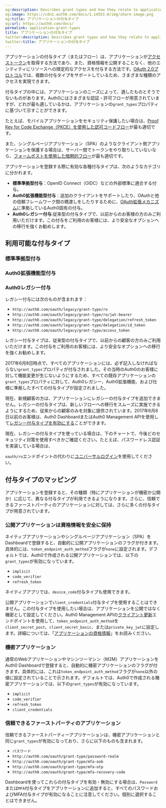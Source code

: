```yaml
---
og:description: Describes grant types and how they relate to applications.
og:image: https://cdn2.auth0.com/docs/1.14553.0/img/share-image.png
og:title: アプリケーションの付与タイプ
og:url: https://auth0.com/docs/
permalink: application-grant-types
title: アプリケーションの付与タイプ
twitter:description: Describes grant types and how they relate to applications.
twitter:title: アプリケーションの付与タイプ
---
```


アプリケーションの付与タイプ（またはフロー）は、アプリケーションが[アクセストークン](/security/tokens/access-tokens)を取得する方法であり、また、資格情報を公開することなく、他のエンティティにリソースへの限定的なアクセスを付与する方法です。[OAuth 2.0プロトコル](/login/flows/which-oauth-2-0-flow-should-i-use)では、複数の付与タイプをサポートしているため、さまざまな種類のアクセスを実現できます。

付与タイプの中には、アプリケーションのニーズによって、適したものとそうでないものがあります。Auth0にはさまざまな認証・許可フローが用意されていますが、どれが最も適しているかは、アプリケーションの`grant_types`プロパティに基づいて示すことができます。

たとえば、モバイルアプリケーションをセキュリティ保護したい場合は、[Proof Key for Code Exchange（PKCE）を使用した認可コードフロー](/login/flows/authorization-code-flow-with-proof-key-for-code-exchange-pkce)が最も適切です。

また、シングルページアプリケーション（SPA）のようなクライアント側アプリケーションを保護する場合は、サーバー間でトークンをやり取りしていないなら、[フォームポストを使用した暗黙的フロー](/login/flows/implicit-flow-with-form-post)が最も適切です。

アプリケーションを登録する際に有効な各種付与タイプは、次のようなカテゴリに分かれます。

* **標準準拠型付与**：OpenID Connect（OIDC）などの外部標準に適合する付与。
* **Auth0拡張機能型付与**：追加のクライアントをサポートしたり、OAuthと他の信頼フレームワーク間の橋渡しをしたりするために、[OAuth拡張メカニズム](https://tools.ietf.org/html/rfc6749#section-4.5)に準拠しているAuth0固有の付与。
* **Auth0レガシー付与**:従来型の付与タイプで、以前からのお客様の方のみご利用いただけます。この付与をご利用のお客様には、より安全なオプションへの移行を強くお勧めします。

## 利用可能な付与タイプ

### 標準準拠型付与



### Auth0拡張機能型付与



### Auth0レガシー付与

レガシー付与には次のものが含まれます：

* `http://auth0.com/oauth/legacy/grant-type/ro`
* `http://auth0.com/oauth/legacy/grant-type/ro/jwt-bearer`
* `http://auth0.com/oauth/legacy/grant-type/delegation/refresh_token`
* `http://auth0.com/oauth/legacy/grant-type/delegation/id_token`
* `http://auth0.com/oauth/legacy/grant-type/access_token`

レガシー付与タイプは、従来型の付与タイプで、以前からの顧客の方のみご利用いただけます。この付与をご利用のお客様には、より安全なオプションへの移行を強くお勧めします。

2017年6月8日時点で、すべてのアプリケーションには、必ず記入しなければならない`grant_types`プロパティが付与されました。その当時のAuth0のお客様に対して機能変更が生じないようにするため、すべての既存アプリケーションの`grant_types`プロパティに対して、Auth0レガシー、Auth0拡張機能、および仕様に準拠したすべての付与タイプが設定されました。

現在、新規顧客の方は、アプリケーションにレガシーの付与タイプを追加できません。レガシーの付与タイプは、新しいフローへの移行をスムーズに実施できるようにするため、従来からの顧客のみを対象に提供されています。2017年6月8日以前のお客様は、Auth0 DashboardまたはAuth0 Management APIを使用して[レガシー付与タイプを有効にする](/applications/update-grant-types)ことができます。

現在、レガシーの付与タイプを使っている場合は、下のチャートで、今後どのセキュリティ対策を使用すべきかご確認ください。たとえば、パスワードレス認証を実装している場合は、

`oauth/ro`エンドポイントの代わりに[ユニバーサルログイン](/login/universal-login)を使用してください。

## 付与タイプのマッピング

アプリケーションを登録すると、その種類（特にアプリケーションが機密か公開か）に応じて、異なる付与タイプが利用できるようになります。さらに、信頼できるファーストパーティのアプリケーションに対しては、さらに多くの付与タイプが用意されています。

### 公開アプリケーションは資格情報を安全に保持

ネイティブアプリケーションやシングルページアプリケーション（SPA）をDashboardで登録すると、自動的に公開アプリケーションのフラグが付きます。具体的には、`token_endpoint_auth_method`フラグが`none`に設定されます。デフォルトでは、Auth0で作成される公開アプリケーションでは、以下の`grant_types`が有効になっています。

* `implicit`
* `code_verifier`
* `refresh_token`

ネイティブアプリでは、`device_code`付与タイプも使用できます。

公開アプリケーションで`client_credentials`付与タイプを使用することはできません。この付与タイプを使用したい場合は、アプリケーションを公開ではなく機密として設定してください。Auth0 Management APIの[クライアント更新](https://auth0.com/docs/api/management/v2#!/Clients/patch_clients_by_id)エンドポイントを使用して、`token_endpoint_auth_method`を`client_secret_post`、`client_secret_basic`、または`private_key_jwt`に設定します。詳細については、「[アプリケーションの資格情報](/application-credentials)」をお読みください。

### 機密アプリケーション

通常のWebアプリケーションやマシンツーマシン（M2M）アプリケーションをAuth0 Dashboardで登録すると、自動的に機密アプリケーションのフラグが付きます。具体的には、これは`token_endpoint_auth_method`フラグが`none`以外の値に設定されていることで示されます。デフォルトでは、Auth0で作成される機密アプリケーションでは、以下の`grant_types`が有効になっています。

* `implicit`
* `code_verifier`
* `refresh_token`
* `client_credentials`

### 信頼できるファーストパーティのアプリケーション

信頼できるファーストパーティーアプリケーションは、機密アプリケーションと同じ`grant_types`が有効になっており、さらに以下のものも含まれます。

* `パスワード`
* `http://auth0.com/oauth/grant-type/password-realm`
* `http://auth0.com/oauth/grant-type/mfa-oob`
* `http://auth0.com/oauth/grant-type/mfa-otp`
* `http://auth0.com/oauth/grant-type/mfa-recovery-code`

Dashboardを使ってこれらの付与タイプを有効・無効にする場合は、`Password`または`MFA`付与タイプをアプリケーションに追加すると、すべてのパスワードおよびMFA付与タイプが有効になることに注意してください。個別に選択することはできません。